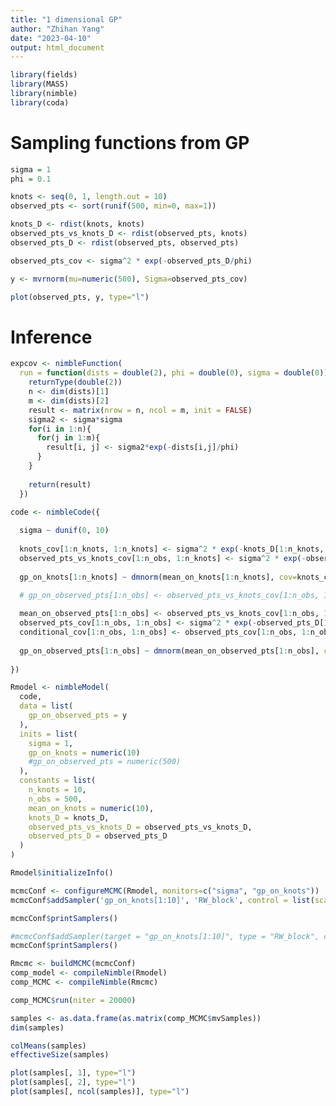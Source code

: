 ```yaml
---
title: "1 dimensional GP"
author: "Zhihan Yang"
date: "2023-04-10"
output: html_document
---
```


```r
library(fields)
library(MASS)
library(nimble)
library(coda)
```

# Sampling functions from GP

```r
sigma = 1
phi = 0.1

knots <- seq(0, 1, length.out = 10)
observed_pts <- sort(runif(500, min=0, max=1))

knots_D <- rdist(knots, knots)
observed_pts_vs_knots_D <- rdist(observed_pts, knots)
observed_pts_D <- rdist(observed_pts, observed_pts)

observed_pts_cov <- sigma^2 * exp(-observed_pts_D/phi)

y <- mvrnorm(mu=numeric(500), Sigma=observed_pts_cov)

plot(observed_pts, y, type="l")
```

# Inference

```r
expcov <- nimbleFunction(     
  run = function(dists = double(2), phi = double(0), sigma = double(0)) {
    returnType(double(2))
    n <- dim(dists)[1]
    m <- dim(dists)[2]
    result <- matrix(nrow = n, ncol = m, init = FALSE)
    sigma2 <- sigma*sigma
    for(i in 1:n){
      for(j in 1:m){
        result[i, j] <- sigma2*exp(-dists[i,j]/phi)
      }
    }
    
    return(result)
  })
```

```r
code <- nimbleCode({
  
  sigma ~ dunif(0, 10)
  
  knots_cov[1:n_knots, 1:n_knots] <- sigma^2 * exp(-knots_D[1:n_knots, 1:n_knots] / 0.1)
  observed_pts_vs_knots_cov[1:n_obs, 1:n_knots] <- sigma^2 * exp(-observed_pts_vs_knots_D[1:n_obs, 1:n_knots] / 0.1)
  
  gp_on_knots[1:n_knots] ~ dmnorm(mean_on_knots[1:n_knots], cov=knots_cov[1:n_knots, 1:n_knots])
  
  # gp_on_observed_pts[1:n_obs] <- observed_pts_vs_knots_cov[1:n_obs, 1:n_knots] %*% inverse(knots_cov[1:n_knots, 1:n_knots]) %*% gp_on_knots[1:n_knots]

  mean_on_observed_pts[1:n_obs] <- observed_pts_vs_knots_cov[1:n_obs, 1:n_knots] %*% inverse(knots_cov[1:n_knots, 1:n_knots]) %*% gp_on_knots[1:n_knots]
  observed_pts_cov[1:n_obs, 1:n_obs] <- sigma^2 * exp(-observed_pts_D[1:n_obs, 1:n_obs] / 0.1)
  conditional_cov[1:n_obs, 1:n_obs] <- observed_pts_cov[1:n_obs, 1:n_obs] - observed_pts_vs_knots_cov[1:n_obs, 1:n_knots] %*% inverse(knots_cov[1:n_knots, 1:n_knots]) %*% t(observed_pts_vs_knots_cov[1:n_obs, 1:n_knots])
  
  gp_on_observed_pts[1:n_obs] ~ dmnorm(mean_on_observed_pts[1:n_obs], cov=conditional_cov[1:n_obs, 1:n_obs])
  
})
```

```r
Rmodel <- nimbleModel(
  code, 
  data = list(
    gp_on_observed_pts = y
  ),
  inits = list(
    sigma = 1,
    gp_on_knots = numeric(10)
    #gp_on_observed_pts = numeric(500)
  ),
  constants = list(
    n_knots = 10,
    n_obs = 500,
    mean_on_knots = numeric(10),
    knots_D = knots_D,
    observed_pts_vs_knots_D = observed_pts_vs_knots_D,
    observed_pts_D = observed_pts_D
  )
)
```

```r
Rmodel$initializeInfo()
```

```r
mcmcConf <- configureMCMC(Rmodel, monitors=c("sigma", "gp_on_knots"))
mcmcConf$addSampler('gp_on_knots[1:10]', 'RW_block', control = list(scale = 0.1))
```

```r
mcmcConf$printSamplers()
```

```r
#mcmcConf$addSampler(target = "gp_on_knots[1:10]", type = "RW_block", control = list(scale = 0.01))
mcmcConf$printSamplers()
```

```r
Rmcmc <- buildMCMC(mcmcConf)
comp_model <- compileNimble(Rmodel) 
comp_MCMC <- compileNimble(Rmcmc)
```

```r
comp_MCMC$run(niter = 20000)
```

```r
samples <- as.data.frame(as.matrix(comp_MCMC$mvSamples))
dim(samples)
```

```r
colMeans(samples)
effectiveSize(samples)
```

```r
plot(samples[, 1], type="l")
plot(samples[, 2], type="l")
plot(samples[, ncol(samples)], type="l")
```









